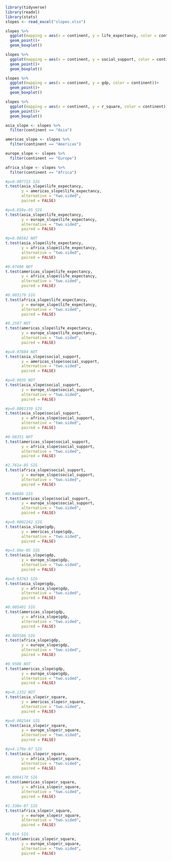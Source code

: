 ```r
library(tidyverse)
library(readxl)
library(stats)
slopes <- read_excel("slopes.xlsx")
```

```r
slopes %>%
  ggplot(mapping = aes(x = continent, y = life_expectancy, color = continent))+
  geom_point()+
  geom_boxplot()

slopes %>%
  ggplot(mapping = aes(x = continent, y = social_support, color = continent))+
  geom_point()+
  geom_boxplot()

slopes %>%
  ggplot(mapping = aes(x = continent, y = gdp, color = continent))+
  geom_point()+
  geom_boxplot()

slopes %>%
  ggplot(mapping = aes(x = continent, y = r_square, color = continent))+
  geom_point()+
  geom_boxplot()
```

```r
asia_slope <- slopes %>%
  filter(continent == "Asia")

americas_slope <- slopes %>%
  filter(continent == "Americas")

europe_slope <- slopes %>%
  filter(continent == "Europe")

africa_slope <- slopes %>%
  filter(continent == "Africa")
```

```r
#p=0.007715 SIG
t.test(asia_slope$life_expectancy, 
       y = americas_slope$life_expectancy, 
       alternative = "two.sided",
       paired = FALSE)

#p=8.858e-05 SIG
t.test(asia_slope$life_expectancy, 
       y = europe_slope$life_expectancy, 
       alternative = "two.sided",
       paired = FALSE)

#p=0.08582 NOT
t.test(asia_slope$life_expectancy, 
       y = africa_slope$life_expectancy, 
       alternative = "two.sided",
       paired = FALSE)

#0.07408 NOT
t.test(americas_slope$life_expectancy, 
       y = africa_slope$life_expectancy, 
       alternative = "two.sided",
       paired = FALSE)

#0.003179 SIG
t.test(africa_slope$life_expectancy, 
       y = europe_slope$life_expectancy, 
       alternative = "two.sided",
       paired = FALSE)

#0.2597 NOT
t.test(americas_slope$life_expectancy, 
       y = europe_slope$life_expectancy, 
       alternative = "two.sided",
       paired = FALSE)
```

```r
#p=0.07884 NOT
t.test(asia_slope$social_support, 
       y = americas_slope$social_support, 
       alternative = "two.sided",
       paired = FALSE)

#p=0.9035 NOT
t.test(asia_slope$social_support, 
       y = europe_slope$social_support, 
       alternative = "two.sided",
       paired = FALSE)

#p=0.0001339 SIG
t.test(asia_slope$social_support, 
       y = africa_slope$social_support, 
       alternative = "two.sided",
       paired = FALSE)

#0.08351 NOT
t.test(americas_slope$social_support, 
       y = africa_slope$social_support, 
       alternative = "two.sided",
       paired = FALSE)

#2.761e-05 SIG
t.test(africa_slope$social_support, 
       y = europe_slope$social_support, 
       alternative = "two.sided",
       paired = FALSE)

#0.04686 SIG
t.test(americas_slope$social_support, 
       y = europe_slope$social_support, 
       alternative = "two.sided",
       paired = FALSE)
```

```r
#p=0.0002242 SIG
t.test(asia_slope$gdp, 
       y = americas_slope$gdp, 
       alternative = "two.sided",
       paired = FALSE)

#p=3.86e-05 SIG
t.test(asia_slope$gdp, 
       y = europe_slope$gdp, 
       alternative = "two.sided",
       paired = FALSE)

#p=0.03763 SIG
t.test(asia_slope$gdp, 
       y = africa_slope$gdp, 
       alternative = "two.sided",
       paired = FALSE)

#0.005401 SIG
t.test(americas_slope$gdp, 
       y = africa_slope$gdp, 
       alternative = "two.sided",
       paired = FALSE)

#0.005506 SIG
t.test(africa_slope$gdp, 
       y = europe_slope$gdp, 
       alternative = "two.sided",
       paired = FALSE)

#0.9506 NOT
t.test(americas_slope$gdp, 
       y = europe_slope$gdp, 
       alternative = "two.sided",
       paired = FALSE)
```

```r
#p=0.1332 NOT
t.test(asia_slope$r_square, 
       y = americas_slope$r_square, 
       alternative = "two.sided",
       paired = FALSE)

#p=0.002544 SIG
t.test(asia_slope$r_square, 
       y = europe_slope$r_square, 
       alternative = "two.sided",
       paired = FALSE)

#p=4.179e-07 SIG
t.test(asia_slope$r_square, 
       y = africa_slope$r_square, 
       alternative = "two.sided",
       paired = FALSE)

#0.0004178 SIG
t.test(americas_slope$r_square, 
       y = africa_slope$r_square, 
       alternative = "two.sided",
       paired = FALSE)

#1.338e-07 SIG
t.test(africa_slope$r_square, 
       y = europe_slope$r_square, 
       alternative = "two.sided",
       paired = FALSE)

#0.014 SIG
t.test(americas_slope$r_square, 
       y = europe_slope$r_square, 
       alternative = "two.sided",
       paired = FALSE)
```


